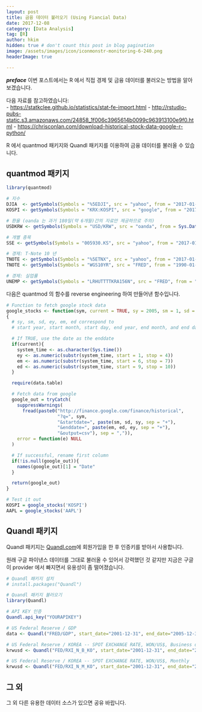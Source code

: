```yaml
---
layout: post  
title: 금융 데이터 불러오기 (Using Fiancial Data)  
date: 2017-12-08  
category: [Data Analysis]  
tag: [R]  
author: hkim  
hidden: true # don't count this post in blog pagination  
image: /assets/images/icon/iconmonstr-monitoring-6-240.png
headerImage: true

---
```


***preface*** 이번 포스트에서는 R 에서 직접 경제 및 금융 데이터를 불러오는 방법을 알아보겠습니다.


다음 자료를 참고하였습니다:  
- [https://statkclee.github.io/statistics/stat-fe-import.html](https://statkclee.github.io/statistics/stat-fe-import.html)
- [http://rstudio-pubs-static.s3.amazonaws.com/24858_1f006c3965614b0099c963913100e9f0.html](http://rstudio-pubs-static.s3.amazonaws.com/24858_1f006c3965614b0099c963913100e9f0.html)
- [https://chrisconlan.com/download-historical-stock-data-google-r-python/](https://chrisconlan.com/download-historical-stock-data-google-r-python/)

R 에서 quantmod 패키지와 Quandl 패키지를 이용하여 금융 데이터를 불러올 수 있습니다.

## quantmod 패키지

```r
library(quantmod)

# 지수
DJIA  <- getSymbols(Symbols = "%5EDJI", src = "yahoo", from = "2017-01-01", to = Sys.Date(), auto.assign = FALSE)
KOSPI <- getSymbols(Symbols = "KRX:KOSPI", src = "google", from = "2017-01-01", to = Sys.Date(), auto.assign = FALSE)

# 환율 (oanda 는 과거 180일(약 6개월)간의 자료만 제공하므로 주의)
USDKRW <- getSymbols(Symbols = "USD/KRW", src = "oanda", from = Sys.Date() - 180, to = Sys.Date(), auto.assign = FALSE)

# 개별 종목
SSE <- getSymbols(Symbols = "005930.KS", src = "yahoo", from = "2017-01-01", to = Sys.Date(), auto.assign = FALSE)

# 경제: T-Note 10 년
TNOTE <- getSymbols(Symbols = "%5ETNX", src = "yahoo", from = "2017-01-01", to = Sys.Date(), auto.assign = FALSE) # DAILY
TNOTE <- getSymbols(Symbols = "WGS10YR", src = "FRED", from = "1990-01-01", to = Sys.Date(), auto.assign = FALSE) # WEEKLY

# 경제: 실업률
UNEMP <- getSymbols(Symbols = "LRHUTTTTKRA156N", src = "FRED", from = "1990-01-01", to = Sys.Date(), auto.assign = FALSE)
```

다음은 quantmod 의 함수를 reverse engineering 하여 만들어낸 함수입니다.

```r
# Function to fetch google stock data
google_stocks <- function(sym, current = TRUE, sy = 2005, sm = 1, sd = 1, ey, em, ed)
{
  # sy, sm, sd, ey, em, ed correspond to
  # start year, start month, start day, end year, end month, and end day

  # If TRUE, use the date as the enddate
  if(current){
    system_time <- as.character(Sys.time())
    ey <- as.numeric(substr(system_time, start = 1, stop = 4))
    em <- as.numeric(substr(system_time, start = 6, stop = 7))
    ed <- as.numeric(substr(system_time, start = 9, stop = 10))
  }

  require(data.table)

  # Fetch data from google
  google_out = tryCatch(
    suppressWarnings(
      fread(paste0("http://finance.google.com/finance/historical",
                   "?q=", sym,
                   "&startdate=", paste(sm, sd, sy, sep = "+"),
                   "&enddate=", paste(em, ed, ey, sep = "+"),
                   "&output=csv"), sep = ",")),
    error = function(e) NULL
  )

  # If successful, rename first column
  if(!is.null(google_out)){
    names(google_out)[1] = "Date"
  }

  return(google_out)
}

# Test it out
KOSPI = google_stocks('KOSPI')
AAPL = google_stocks('AAPL')


```


## Quandl 패키지

Quandl 패키지는 [Quandl.com](https://www.quandl.com)에 회원가입을 한 후 인증키를 받아서 사용합니다.

원래 구글 파이낸스 데이터를 그대로 불러올 수 있어서 강력했던 것 같지만 지금은 구글이 provider 에서 빠지면서 유용성이 좀 떨어졌습니다.

```r
# Quandl 패키지 설치
# install.packages("Quandl")

# Quandl 패키지 불러오기
library(Quandl)

# API KEY 인증
Quandl.api_key("YOURAPIKEY")

# US Federal Reserve / GDP
data <- Quandl("FRED/GDP", start_date="2001-12-31", end_date="2005-12-31")

# US Federal Reserve / KOREA -- SPOT EXCHANGE RATE, WON/US$, Business day
krwusd <- Quandl("FED/RXI_N_B_KO", start_date="2001-12-31", end_date="2017-12-09")

# US Federal Reserve / KOREA -- SPOT EXCHANGE RATE, WON/US$, Monthly
krwusd <- Quandl("FED/RXI_N_M_KO", start_date="2001-12-31", end_date="2017-12-09")
```

## 그 외

그 외 다른 유용한 데이터 소스가 있으면 공유 바랍니다.
